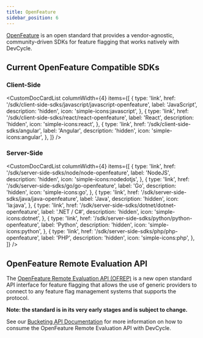 ```yaml
---
title: OpenFeature
sidebar_position: 6
---
```



[OpenFeature](https://openfeature.dev/) is an open standard that provides a vendor-agnostic, community-driven SDKs for feature flagging that works natively with DevCycle.

## Current OpenFeature Compatible SDKs

### Client-Side

<CustomDocCardList
  columnWidth={4}
  items={[
    {
      type: 'link',
      href: '/sdk/client-side-sdks/javascript/javascript-openfeature',
      label: 'JavaScript',
      description: 'hidden',
      icon: 'simple-icons:javascript',
    },
    {
      type: 'link',
      href: '/sdk/client-side-sdks/react/react-openfeature',
      label: 'React',
      description: 'hidden',
      icon: 'simple-icons:react',
    },
    {
      type: 'link',
      href: '/sdk/client-side-sdks/angular',
      label: 'Angular',
      description: 'hidden',
      icon: 'simple-icons:angular',
    },
  ]}
/>

### Server-Side

<CustomDocCardList
  columnWidth={4}
  items={[
    {
      type: 'link',
      href: '/sdk/server-side-sdks/node/node-openfeature',
      label: 'NodeJS',
      description: 'hidden',
      icon: 'simple-icons:nodedotjs',
    },
    {
      type: 'link',
      href: '/sdk/server-side-sdks/go/go-openfeature',
      label: 'Go',
      description: 'hidden',
      icon: 'simple-icons:go',
    },
    {
      type: 'link',
      href: '/sdk/server-side-sdks/java/java-openfeature',
      label: 'Java',
      description: 'hidden',
      icon: 'la:java',
    },
    {
      type: 'link',
      href: '/sdk/server-side-sdks/dotnet/dotnet-openfeature',
      label: '.NET / C#',
      description: 'hidden',
      icon: 'simple-icons:dotnet',
    },
    {
      type: 'link',
      href: '/sdk/server-side-sdks/python/python-openfeature',
      label: 'Python',
      description: 'hidden',
      icon: 'simple-icons:python',
    },
    {
      type: 'link',
      href: '/sdk/server-side-sdks/php/php-openfeature',
      label: 'PHP',
      description: 'hidden',
      icon: 'simple-icons:php',
    },
  ]}
/>

## OpenFeature Remote Evaluation API

The [OpenFeature Remote Evaluation API (OFREP)](https://github.com/open-feature/protocol) is a new open standard
API interface for feature flagging that allows the use of generic providers to connect to any
feature flag management systems that supports the protocol.

**Note: the standard is in its very early stages and is subject to change.**

See our [Bucketing API Documentation](<https://docs.devcycle.com/bucketing-api/#tag/OpenFeature-Remote-Evaluation-API-(OFREP)>)
for more information on how to consume the OpenFeature Remote Evaluation API with DevCycle.
